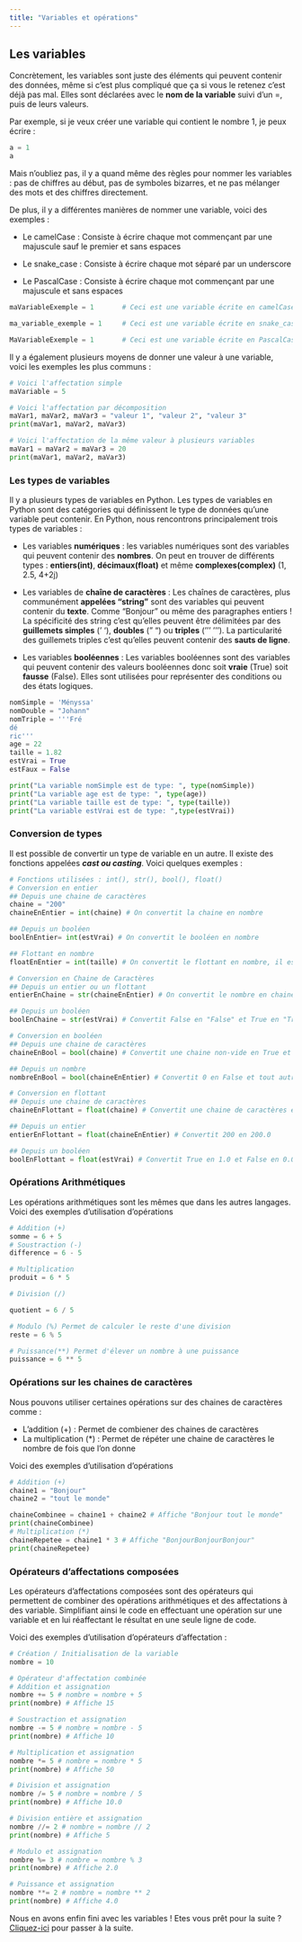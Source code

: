 ```yaml
---
title: "Variables et opérations"
---
```


## Les variables
<p id=textIntro>Concrètement, les variables sont juste des éléments qui peuvent contenir des données, même si c'est plus compliqué que ça si vous le retenez c'est déjà pas mal. Elles sont déclarées avec le <strong>nom de la variable</strong> suivi d'un =, puis de leurs valeurs.</p>
<p id=textIntro>Par exemple, si je veux créer une variable qui contient le nombre 1, je peux écrire :</p>

```python
a = 1
a
```

<p id=textIntro>Mais n'oubliez pas, il y a quand même des règles pour nommer les variables : pas de chiffres au début, pas de symboles bizarres, et ne pas mélanger des mots et des chiffres directement. </p>

<p id=textIntro>De plus, il y a différentes manières de nommer une variable, voici des exemples :</p>
* Le camelCase : Consiste à écrire chaque mot commençant par une majuscule sauf le premier et sans espaces

* Le snake_case : Consiste à écrire chaque mot séparé par un underscore

* Le PascalCase : Consiste à écrire chaque mot commençant par une majuscule et sans espaces

```python
maVariableExemple = 1       # Ceci est une variable écrite en camelCase

ma_variable_exemple = 1     # Ceci est une variable écrite en snake_case

MaVariableExemple = 1       # Ceci est une variable écrite en PascalCase

```

<p id=textIntro>Il y a également plusieurs moyens de donner une valeur à une variable, voici les exemples les plus communs : </p>

```python

# Voici l'affectation simple
maVariable = 5    

# Voici l'affectation par décomposition
maVar1, maVar2, maVar3 = "valeur 1", "valeur 2", "valeur 3"
print(maVar1, maVar2, maVar3)

# Voici l'affectation de la même valeur à plusieurs variables
maVar1 = maVar2 = maVar3 = 20   
print(maVar1, maVar2, maVar3)

```

### Les types de variables

<p id=textIntro>Il y a plusieurs types de variables en Python. Les types de variables en Python sont des catégories qui définissent le type de données qu'une variable peut contenir. En Python, nous rencontrons principalement trois types de variables :</p>

* Les variables **numériques** : les variables numériques sont des variables qui peuvent contenir des **nombres**. On peut en trouver de différents types : **entiers(int)**, **décimaux(float)** et même **complexes(complex)** (1, 2.5, 4+2j)

* Les variables de **chaîne de caractères** : Les chaînes de caractères, plus communément **appelées "string"** sont des variables qui peuvent contenir du **texte**. Comme "Bonjour" ou même des paragraphes entiers ! La spécificité des string c'est qu'elles peuvent être délimitées par des **guillemets simples** (' '), **doubles** (" ") ou **triples** (''' '''). La particularité des guillemets triples c'est qu'elles peuvent contenir des **sauts de ligne**.

* Les variables **booléennes** : Les variables booléennes sont des variables qui peuvent contenir des valeurs booléennes donc soit **vraie** (True) soit **fausse** (False). Elles sont utilisées
pour représenter des conditions ou des états logiques.

```python

nomSimple = 'Ményssa'
nomDouble = "Johann"
nomTriple = '''Fré
dé
ric'''
age = 22
taille = 1.82
estVrai = True
estFaux = False

print("La variable nomSimple est de type: ", type(nomSimple))
print("La variable age est de type: ", type(age))
print("La variable taille est de type: ", type(taille))
print("La variable estVrai est de type: ",type(estVrai))

```

### Conversion de types
<p id=textIntro>Il est possible de convertir un type de variable en un autre. Il existe des fonctions appelées <i><strong>cast ou casting</i></strong>. Voici quelques exemples :</p>

```python
# Fonctions utilisées : int(), str(), bool(), float()
# Conversion en entier
## Depuis une chaine de caractères
chaine = "200"
chaineEnEntier = int(chaine) # On convertit la chaine en nombre

## Depuis un booléen
boolEnEntier= int(estVrai) # On convertit le booléen en nombre

## Flottant en nombre
floatEnEntier = int(taille) # On convertit le flottant en nombre, il est troncaturé mais pas arrondi

# Conversion en Chaine de Caractères
## Depuis un entier ou un flottant
entierEnChaine = str(chaineEnEntier) # On convertit le nombre en chaine

## Depuis un booléen
boolEnChaine = str(estVrai) # Convertit False en "False" et True en "True"

# Conversion en booléen
## Depuis une chaine de caractères
chaineEnBool = bool(chaine) # Convertit une chaine non-vide en True et une chaine vide en False

## Depuis un nombre
nombreEnBool = bool(chaineEnEntier) # Convertit 0 en False et tout autre nombre en True

# Conversion en flottant
## Depuis une chaine de caractères
chaineEnFlottant = float(chaine) # Convertit une chaine de caractères en flottant

## Depuis un entier
entierEnFlottant = float(chaineEnEntier) # Convertit 200 en 200.0

## Depuis un booléen
boolEnFlottant = float(estVrai) # Convertit True en 1.0 et False en 0.0

```

### Opérations Arithmétiques
<p id=textIntro>Les opérations arithmétiques sont les mêmes que dans les autres langages. Voici des exemples d'utilisation d'opérations</p>

```python
# Addition (+)
somme = 6 + 5
# Soustraction (-)
difference = 6 - 5

# Multiplication 
produit = 6 * 5

# Division (/)

quotient = 6 / 5

# Modulo (%) Permet de calculer le reste d'une division
reste = 6 % 5

# Puissance(**) Permet d'élever un nombre à une puissance
puissance = 6 ** 5

```

### Opérations sur les chaines de caractères
<p id=textIntro>Nous pouvons utiliser certaines opérations sur des chaines de caractères comme :</p>

* L'addition (+) : Permet de combiener des chaines de caractères
* La multiplication (*) : Permet de répéter une chaine de caractères le nombre de fois que l'on donne

<p id=textIntro>Voici des exemples d'utilisation d'opérations</p>

```python
# Addition (+)
chaine1 = "Bonjour"
chaine2 = "tout le monde" 

chaineCombinee = chaine1 + chaine2 # Affiche "Bonjour tout le monde"
print(chaineCombinee)
# Multiplication (*)
chaineRepetee = chaine1 * 3 # Affiche "BonjourBonjourBonjour"
print(chaineRepetee)
```

### Opérateurs d'affectations composées
<p id=textIntro>Les opérateurs d'affectations composées sont des opérateurs qui permettent de combiner des opérations arithmétiques et des affectations à des variable. Simplifiant ainsi le code en effectuant une opération sur une variable et en lui réaffectant le résultat en une seule ligne de code.</p>
<p id=textIntro>Voici des exemples d'utilisation d'opérateurs d'affectation :</p>

```python
# Création / Initialisation de la variable
nombre = 10

# Opérateur d'affectation combinée
# Addition et assignation
nombre += 5 # nombre = nombre + 5
print(nombre) # Affiche 15

# Soustraction et assignation
nombre -= 5 # nombre = nombre - 5
print(nombre) # Affiche 10

# Multiplication et assignation
nombre *= 5 # nombre = nombre * 5
print(nombre) # Affiche 50

# Division et assignation
nombre /= 5 # nombre = nombre / 5
print(nombre) # Affiche 10.0

# Division entière et assignation
nombre //= 2 # nombre = nombre // 2
print(nombre) # Affiche 5

# Modulo et assignation
nombre %= 3 # nombre = nombre % 3
print(nombre) # Affiche 2.0

# Puissance et assignation
nombre **= 2 # nombre = nombre ** 2
print(nombre) # Affiche 4.0

```

<p id=textIntro>Nous en avons enfin fini avec les variables ! Etes vous prêt pour la suite ? <a href=comm_affiche.qmd>Cliquez-ici</a> pour passer à la suite.</p>